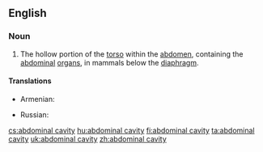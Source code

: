 ==English==

===Noun===
{{en-noun|sg=[[abdominal]] [[cavity]]|abdominal cavities}}
{{wikipedia}}

#{{anatomy}} The hollow portion of the [[torso]] within the [[abdomen]], containing the [[abdominal]] [[organ]]s, in mammals below the [[diaphragm]].

====Translations====
{{trans-top|hollow portion of the torso, containing abdominal organs}}
* Armenian: {{t-|hy|որովայնի խոռոչ|tr=orovayni xoṙoč|sc=Armn|xs=Armenian}}
{{trans-mid}}
* Russian: {{t|ru|брюшная полость|f|tr=brjušnája pólost’|sc=Cyrl}}
{{trans-bottom}}

[[cs:abdominal cavity]]
[[hu:abdominal cavity]]
[[fi:abdominal cavity]]
[[ta:abdominal cavity]]
[[uk:abdominal cavity]]
[[zh:abdominal cavity]]